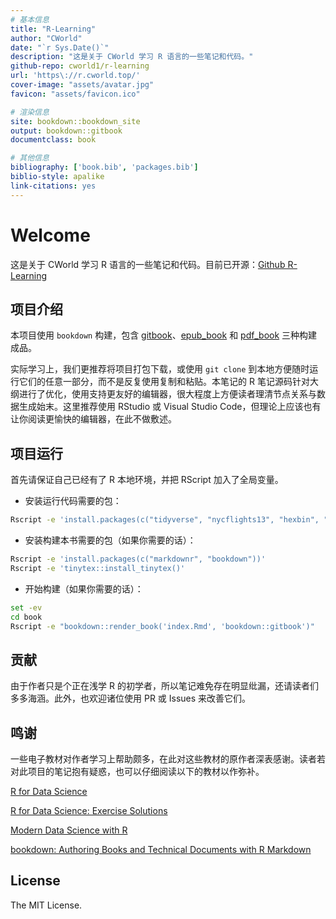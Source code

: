 ```yaml
---
# 基本信息
title: "R-Learning"
author: "CWorld"
date: "`r Sys.Date()`"
description: "这是关于 CWorld 学习 R 语言的一些笔记和代码。"
github-repo: cworld1/r-learning
url: 'https\://r.cworld.top/'
cover-image: "assets/avatar.jpg"
favicon: "assets/favicon.ico"

# 渲染信息
site: bookdown::bookdown_site
output: bookdown::gitbook
documentclass: book

# 其他信息
bibliography: ['book.bib', 'packages.bib']
biblio-style: apalike
link-citations: yes
---
```


# Welcome {#welcome}

这是关于 CWorld 学习 R 语言的一些笔记和代码。目前已开源：[Github R-Learning](https://github.com/cworld1/r-learning)

## 项目介绍

本项目使用 `bookdown` 构建，包含 [gitbook](https://r.cworld.top/)、[epub_book](https://r.cworld.top/R-Learning.epub) 和 [pdf_book](https://r.cworld.top/R-Learning.pdf) 三种构建成品。

实际学习上，我们更推荐将项目打包下载，或使用 `git clone` 到本地方便随时运行它们的任意一部分，而不是反复使用复制和粘贴。本笔记的 R 笔记源码针对大纲进行了优化，使用支持更友好的编辑器，很大程度上方便读者理清节点关系与数据生成始末。这里推荐使用 RStudio 或 Visual Studio Code，但理论上应该也有让你阅读更愉快的编辑器，在此不做敷述。

## 项目运行

首先请保证自己已经有了 R 本地环境，并把 RScript 加入了全局变量。

- 安装运行代码需要的包：

```sh
Rscript -e 'install.packages(c("tidyverse", "nycflights13", "hexbin", "gapminder", "Lahman", "maps", "feather", "ggrepel"))'
```

- 安装构建本书需要的包（如果你需要的话）：

```sh
Rscript -e 'install.packages(c("markdownr", "bookdown"))'
Rscript -e 'tinytex::install_tinytex()'
```

- 开始构建（如果你需要的话）：

```sh
set -ev
cd book
Rscript -e "bookdown::render_book('index.Rmd', 'bookdown::gitbook')"
```

## 贡献

由于作者只是个正在浅学 R 的初学者，所以笔记难免存在明显纰漏，还请读者们多多海涵。此外，也欢迎诸位使用 PR 或 Issues 来改善它们。

## 鸣谢

一些电子教材对作者学习上帮助颇多，在此对这些教材的原作者深表感谢。读者若对此项目的笔记抱有疑惑，也可以仔细阅读以下的教材以作弥补。

[R for Data Science](https://r4ds.had.co.nz/)

[R for Data Science: Exercise Solutions](https://jrnold.github.io/r4ds-exercise-solutions)

[Modern Data Science with R](https://mdsr-book.github.io/mdsr2e/)

[bookdown: Authoring Books and Technical Documents with R Markdown](https://bookdown.org/yihui/bookdown/)

## License

The MIT License.

